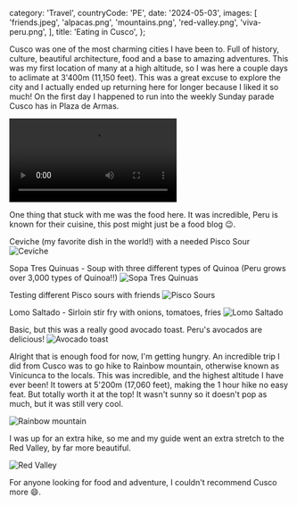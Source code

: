   category: 'Travel',
  countryCode: 'PE',
  date: '2024-05-03',
  images: [
    'friends.jpeg',
    'alpacas.png',
    'mountains.png',
    'red-valley.png',
    'viva-peru.png',
  ],
  title: 'Eating in Cusco',
};

Cusco was one of the most charming cities I have been to. Full of history, culture, beautiful architecture, food and a base to amazing adventures. This was my first location of many at a high altitude, so I was here a couple days to aclimate at 3'400m (11,150 feet). This was a great excuse to explore the city and I actually ended up returning here for longer because I liked it so much! On the first day I happened to run into the weekly Sunday parade Cusco has in Plaza de Armas.

<video controls>
  <source src='/eating-in-cusco/parade.mov' type='video/mp4' />
</video>

One thing that stuck with me was the food here. It was incredible, Peru is known for their cuisine, this post might just be a food blog 😉.

Ceviche (my favorite dish in the world!) with a needed Pisco Sour
![Ceviche](/eating-in-cusco/ceviche.png 'Ceviche')

Sopa Tres Quinuas - Soup with three different types of Quinoa (Peru grows over 3,000 types of Quinoa!!)
![Sopa Tres Quinuas](/eating-in-cusco/sopa-tres-quinuas.png 'Sopa Tres Quinuas')

Testing different Pisco sours with friends
![Pisco Sours](/eating-in-cusco/pisco-sours.jpeg 'Pisco Sours')

Lomo Saltado - Sirloin stir fry with onions, tomatoes, fries
![Lomo Saltado](/eating-in-cusco/lomo-saltado.png 'Lomo Saltado')

Basic, but this was a really good avocado toast. Peru's avocados are delicious!
![Avocado toast](/eating-in-cusco/avacado-toast.png 'Avocado toast')

Alright that is enough food for now, I'm getting hungry. An incredible trip I did from Cusco was to go hike to Rainbow mountain, otherwise known as Vinicunca to the locals. This was incredible, and the highest altitude I have ever been! It towers at 5'200m (17,060 feet), making the 1 hour hike no easy feat. But totally worth it at the top! It wasn't sunny so it doesn't pop as much, but it was still very cool.

![Rainbow mountain](/eating-in-cusco/rainbow-mountain.png 'Rainbow mountain')

I was up for an extra hike, so me and my guide went an extra stretch to the Red Valley, by far more beautiful.

![Red Valley](/eating-in-cusco/red-valley-me.png 'Red Valley')

For anyone looking for food and adventure, I couldn't recommend Cusco more 😄.
